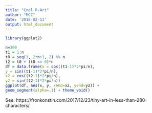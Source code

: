```yaml
---
title: "Cool R-Art"
author: "MCC"
date: '2018-02-11'
output: html_document
---
```



```r
library(ggplot2)

n=300
t1 = 1:n
t0 = seq(3, 2*n+1, 2) %% n
t2 = t0 + (t0 == 0)*n
df = data.frame(x = cos((t1-1)*2*pi/n), 
y = sin((t1-1)*2*pi/n),
x2 = cos((t2-1)*2*pi/n),
y2 = sin((t2-1)*2*pi/n))
ggplot(df, aes(x, y, xend=x2, yend=y2)) +
geom_segment(alpha=.1) + theme_void()
```

See: https://fronkonstin.com/2017/12/23/tiny-art-in-less-than-280-characters/